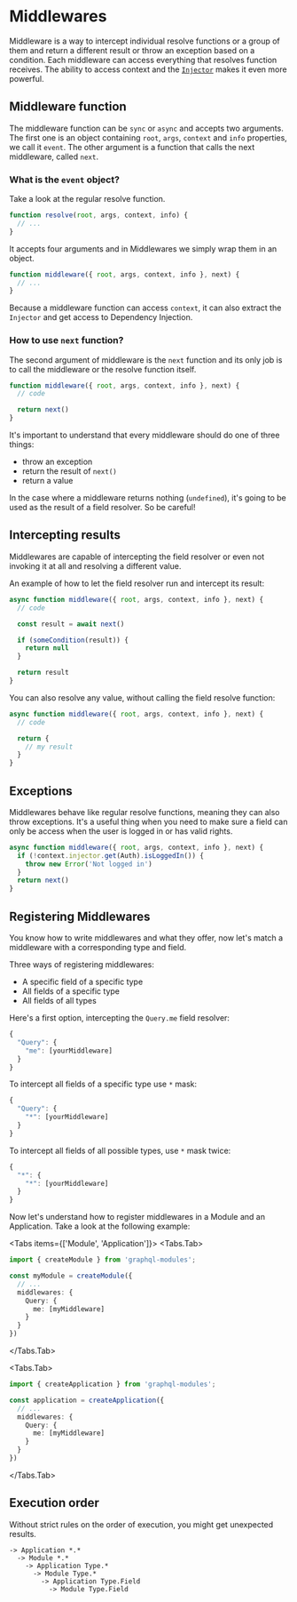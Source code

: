 
# Middlewares

Middleware is a way to intercept individual resolve functions or a group of them and return a different result or throw an exception based on a condition. Each middleware can access everything that resolves function receives. The ability to access context and the [`Injector`](../di/introduction) makes it even more powerful.

## Middleware function

The middleware function can be `sync` or `async` and accepts two arguments. The first one is an object containing `root`, `args`, `context` and `info` properties, we call it `event`. The other argument is a function that calls the next middleware, called `next`.

### What is the `event` object?

Take a look at the regular resolve function.

```ts
function resolve(root, args, context, info) {
  // ...
}
```

It accepts four arguments and in Middlewares we simply wrap them in an object.

```ts
function middleware({ root, args, context, info }, next) {
  // ...
}
```

Because a middleware function can access `context`, it can also extract the `Injector` and get access to Dependency Injection.

### How to use `next` function?

The second argument of middleware is the `next` function and its only job is to call the middleware or the resolve function itself.

```ts
function middleware({ root, args, context, info }, next) {
  // code

  return next()
}
```

It's important to understand that every middleware should do one of three things:

- throw an exception
- return the result of `next()`
- return a value

In the case where a middleware returns nothing (`undefined`), it's going to be used as the result of a field resolver. So be careful!

## Intercepting results

Middlewares are capable of intercepting the field resolver or even not invoking it at all and resolving a different value.

An example of how to let the field resolver run and intercept its result:

```ts
async function middleware({ root, args, context, info }, next) {
  // code

  const result = await next()

  if (someCondition(result)) {
    return null
  }

  return result
}
```

You can also resolve any value, without calling the field resolve function:

```ts
async function middleware({ root, args, context, info }, next) {
  // code

  return {
    // my result
  }
}
```

## Exceptions

Middlewares behave like regular resolve functions, meaning they can also throw exceptions. It's a useful thing when you need to make sure a field can only be access when the user is logged in or has valid rights.

```ts
async function middleware({ root, args, context, info }, next) {
  if (!context.injector.get(Auth).isLoggedIn()) {
    throw new Error('Not logged in')
  }
  return next()
}
```

## Registering Middlewares

You know how to write middlewares and what they offer, now let's match a middleware with a corresponding type and field.

Three ways of registering middlewares:

- A specific field of a specific type
- All fields of a specific type
- All fields of all types

Here's a first option, intercepting the `Query.me` field resolver:

```ts
{
  "Query": {
    "me": [yourMiddleware]
  }
}
```

To intercept all fields of a specific type use `*` mask:

```ts
{
  "Query": {
    "*": [yourMiddleware]
  }
}
```

To intercept all fields of all possible types, use `*` mask twice:

```ts
{
  "*": {
    "*": [yourMiddleware]
  }
}
```

Now let's understand how to register middlewares in a Module and an Application. Take a look at the following example:

<Tabs items={['Module', 'Application']}>
<Tabs.Tab>
```ts
import { createModule } from 'graphql-modules';

const myModule = createModule({
  // ...
  middlewares: {
    Query: {
      me: [myMiddleware]
    }
  }
})
```
</Tabs.Tab>

<Tabs.Tab>
```ts
import { createApplication } from 'graphql-modules';

const application = createApplication({
  // ...
  middlewares: {
    Query: {
      me: [myMiddleware]
    }
  }
})
```
</Tabs.Tab>
</Tabs>

## Execution order

Without strict rules on the order of execution, you might get unexpected results.

```text
-> Application *.*
  -> Module *.*
    -> Application Type.*
      -> Module Type.*
        -> Application Type.Field
          -> Module Type.Field
```
